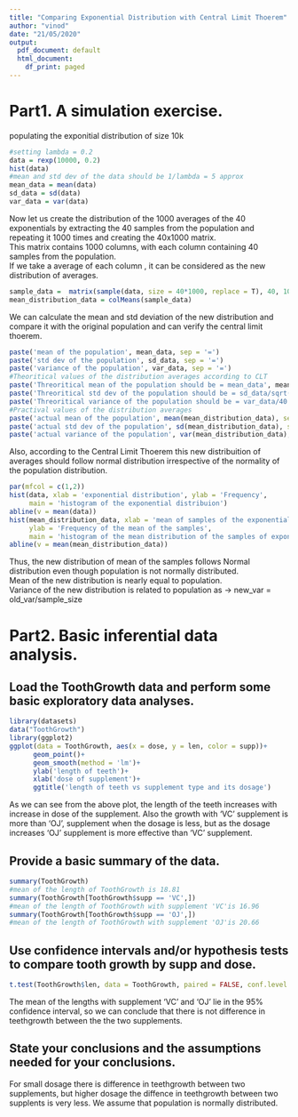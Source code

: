 ```yaml
---
title: "Comparing Exponential Distribution with Central Limit Thoerem"
author: "vinod"
date: "21/05/2020"
output:
  pdf_document: default
  html_document:
    df_print: paged
---
```


# Part1. A simulation exercise.
populating the exponitial distribution of size 10k
```r
#setting lambda = 0.2
data = rexp(10000, 0.2)
hist(data)
#mean and std dev of the data should be 1/lambda = 5 approx
mean_data = mean(data)
sd_data = sd(data)
var_data = var(data)
```

Now let us create the distribution of the 1000 averages of the 40 exponentials by extracting the 40 samples from the population and repeating it 1000 times and creating the 40x1000 matrix.  
This matrix contains 1000 columns, with each column containing 40 samples from the population.  
If we take a average of each column , it can be considered as the new distribution of averages.

```r
sample_data =  matrix(sample(data, size = 40*1000, replace = T), 40, 1000)
mean_distribution_data = colMeans(sample_data)
```

We can calculate the mean and std deviation of the new distribution and compare it with the original population and can verify the central limit thoerem.
```r
paste('mean of the population', mean_data, sep = '=')
paste('std dev of the population', sd_data, sep = '=')
paste('variance of the population', var_data, sep = '=')
#Theoritical values of the distribution averages according to CLT
paste('Threoritical mean of the population should be = mean_data', mean_data, sep = '=')
paste('Threoritical std dev of the population should be = sd_data/sqrt(40)', sd_data/sqrt(40), sep = '=')
paste('Threoritical variance of the population should be = var_data/40', var_data/40, sep = '=')
#Practival values of the distribution averages
paste('actual mean of the population', mean(mean_distribution_data), sep = '=')
paste('actual std dev of the population', sd(mean_distribution_data), sep = '=')
paste('actual variance of the population', var(mean_distribution_data), sep = '=')
```

Also, according to the Central Limit Thoerem this new distribuition of averages should follow normal distribution irrespective of the normality of the population distribution.
```r
par(mfcol = c(1,2))
hist(data, xlab = 'exponential distribution', ylab = 'Frequency',
     main = 'histogram of the exponential distribuion')
abline(v = mean(data))
hist(mean_distribution_data, xlab = 'mean of samples of the exponential distribution',
     ylab = 'Frequency of the mean of the samples',
     main = 'histogram of the mean distribution of the samples of exponential data')
abline(v = mean(mean_distribution_data))
```

Thus, the new distribution of mean of the samples follows Normal distribution even though population is not normally distributed.  
Mean of the new distribution is nearly equal to population.  
Variance of the new distribution is related to population as -> new_var = old_var/sample_size

# Part2. Basic inferential data analysis.
## Load the ToothGrowth data and perform some basic exploratory data analyses.
```r
library(datasets)
data("ToothGrowth")
library(ggplot2)
ggplot(data = ToothGrowth, aes(x = dose, y = len, color = supp))+
      geom_point()+
      geom_smooth(method = 'lm')+
      ylab('length of teeth')+
      xlab('dose of supplement')+
      ggtitle('length of teeth vs supplement type and its dosage')
```

As we can see from the above plot, the length of the teeth increases with increase in dose of the supplement. Also the growth with 'VC' supplement is more than 'OJ', supplement when the dosage is less, but as the dosage increases 'OJ' supplement is more effective than 'VC' supplement.

## Provide a basic summary of the data.
```r
summary(ToothGrowth)
#mean of the length of ToothGrowth is 18.81
summary(ToothGrowth[ToothGrowth$supp == 'VC',])
#mean of the length of ToothGrowth with supplement 'VC'is 16.96
summary(ToothGrowth[ToothGrowth$supp == 'OJ',])
#mean of the length of ToothGrowth with supplement 'OJ'is 20.66
```

## Use confidence intervals and/or hypothesis tests to compare tooth growth by supp and dose.
```r
t.test(ToothGrowth$len, data = ToothGrowth, paired = FALSE, conf.level = 0.95)$conf
```

The mean of the lengths with supplement 'VC' and 'OJ' lie in the 95% confidence interval, so we can conclude that there is not difference in teethgrowth between the the  two supplements.

## State your conclusions and the assumptions needed for your conclusions.
For small dosage there is difference in teethgrowth between two supplements, but higher dosage the diffence in teethgrowth between two supplents is very less. We assume that population is normally distributed.
